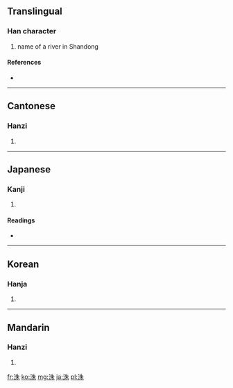 ==Translingual==

===Han character===
{{Han char|rn=85|rad=水|as=06|sn=9|four=3519<sub>0</sub>|canj=水竹十木 (EHJD)}}

# name of a river in Shandong

====References====
* {{Han ref|kx=0620.130|dkj=17381|dj=1016.030|hdz=31608.030|uh=6D19|ud=27929|bh=CF78|bd=53112}}

----

==Cantonese==

===Hanzi===
{{yue-hanzi|jyut=|y=jyu1}}

# {{defn|Cantonese|sort=水06}}

----

==Japanese==

===Kanji===
{{ja-kanji|grade=|rs=水06}}

# {{defn|Japanese|sort=水06}}

====Readings====
* {{ja-readings|on=[[しゅ]] (shu)|kun=}}

----

==Korean==

===Hanja===
{{ko-hanja|hangeul=수|eumhun=|rv=su|mr=su|y=swu}}

# {{defn|Korean|sort=水06}}

----

==Mandarin==

===Hanzi===
{{cmn-hanzi|pin=[[zhū]] ([[zhu1]])|wg=chu<sup>1</sup>}}

# {{defn|Mandarin|sort=水06}}

[[fr:洙]]
[[ko:洙]]
[[mg:洙]]
[[ja:洙]]
[[pl:洙]]